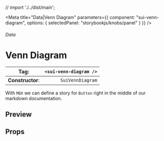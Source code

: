 
// import './../dist/main';

<Meta
	title="Data|Venn Diagram"
	parameters={{
		component: "sui-venn-diagram",
		options: { selectedPanel: "storybookjs/knobs/panel" }
	}}
/>

###### Data

# Venn Diagram

| **Tag**:         | `<sui-venn-diagram />` |
| ---------------- | ---------------------: |
| **Constructor**: |       `SuiVennDiagram` |

With `MDX` we can define a story for `Button` right in the middle of our
markdown documentation.

## Preview

## Props
